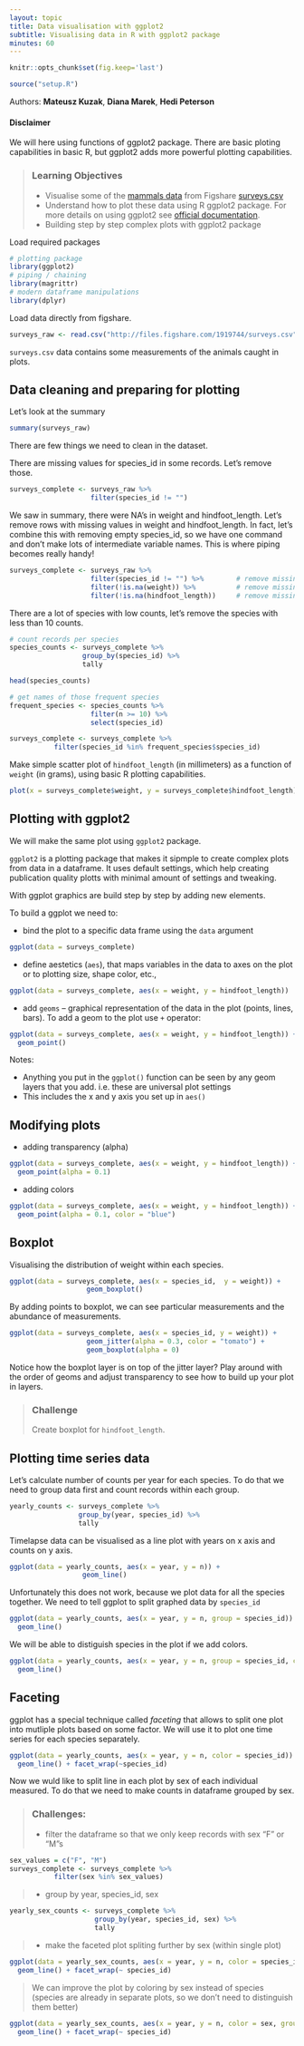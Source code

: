 ```yaml
---
layout: topic
title: Data visualisation with ggplot2
subtitle: Visualising data in R with ggplot2 package
minutes: 60
---
```


<!---
show hide magic

<style> div.hidecode + pre {display: none} div.hidecode {color: #337ab7}</style><script> doclick=function(e){ e.nextSibling.nextSibling.style.display = e.nextSibling.nextSibling.style.display === "block" ? "none" : "block"; }</script>
-->

```r
knitr::opts_chunk$set(fig.keep='last')
```

```r
source("setup.R")
```

Authors: **Mateusz Kuzak**, **Diana Marek**, **Hedi Peterson**



#### Disclaimer

We will here using functions of ggplot2 package. There are basic ploting
capabilities in basic R, but ggplot2 adds more powerful plotting capabilities.

> ### Learning Objectives
>
> -	Visualise some of the
>[mammals data](http://figshare.com/articles/Portal_Project_Teaching_Database/1314459)
>from Figshare [surveys.csv](http://files.figshare.com/1919744/surveys.csv)
> -	Understand how to plot these data using R ggplot2 package. For more details
>on using ggplot2 see
>[official documentation](http://docs.ggplot2.org/current/).
> -	Building step by step complex plots with ggplot2 package

Load required packages

```r
# plotting package
library(ggplot2)
# piping / chaining
library(magrittr)
# modern dataframe manipulations
library(dplyr)
```

Load data directly from figshare.

```r
surveys_raw <- read.csv("http://files.figshare.com/1919744/surveys.csv")
```

`surveys.csv` data contains some measurements of the animals caught in plots.

## Data cleaning and preparing for plotting

Let's look at the summary

```r
summary(surveys_raw)
```

There are few things we need to clean in the dataset.

There are missing values for species_id in some records. Let's remove those.

```r
surveys_complete <- surveys_raw %>%
                    filter(species_id != "")
```

We saw in summary, there were NA's in weight and hindfoot_length. Let's remove
rows with missing values in weight and hindfoot_length.
In fact, let's combine this with removing empty species_id,
so we have one command and don't make lots of intermediate variable names.
This is where piping becomes really handy!

```r
surveys_complete <- surveys_raw %>%
                    filter(species_id != "") %>%        # remove missing species_id
                    filter(!is.na(weight)) %>%          # remove missing weight
                    filter(!is.na(hindfoot_length))     # remove missing hindfoot_length
```

There are a lot of species with low counts, let's remove the species with less than 10 counts.

```r
# count records per species
species_counts <- surveys_complete %>%
                  group_by(species_id) %>%
                  tally

head(species_counts)

# get names of those frequent species
frequent_species <- species_counts %>%
                    filter(n >= 10) %>%
                    select(species_id)

surveys_complete <- surveys_complete %>%
           filter(species_id %in% frequent_species$species_id)
```

Make simple scatter plot of `hindfoot_length` (in millimeters) as a function of
`weight` (in grams), using basic R plotting capabilities.

```r
plot(x = surveys_complete$weight, y = surveys_complete$hindfoot_length)
```

## Plotting with ggplot2

We will make the same plot using `ggplot2` package.

`ggplot2` is a plotting package that makes it sipmple to create complex plots
from data in a dataframe. It uses default settings, which help creating
publication quality plotts with minimal amount of settings and tweaking.

With ggplot graphics are build step by step by adding new elements.

To build a ggplot we need to:

- bind the plot to a specific data frame using the `data` argument

```r
ggplot(data = surveys_complete)
```

- define aestetics (`aes`), that maps variables in the data to axes on the plot
     or to plotting size, shape color, etc.,

```r
ggplot(data = surveys_complete, aes(x = weight, y = hindfoot_length))
```

- add `geoms` -- graphical representation of the data in the plot (points,
     lines, bars). To add a geom to the plot use `+` operator:

```r
ggplot(data = surveys_complete, aes(x = weight, y = hindfoot_length)) +
  geom_point()
```

Notes:

- Anything you put in the `ggplot()` function can be seen by any geom layers that you add.
i.e. these are universal plot settings
- This includes the x and y axis you set up in `aes()`

## Modifying plots

- adding transparency (alpha)

```r
ggplot(data = surveys_complete, aes(x = weight, y = hindfoot_length)) +
  geom_point(alpha = 0.1)
```

- adding colors

```r
ggplot(data = surveys_complete, aes(x = weight, y = hindfoot_length)) +
  geom_point(alpha = 0.1, color = "blue")
```

## Boxplot

Visualising the distribution of weight within each species.

```r
ggplot(data = surveys_complete, aes(x = species_id,  y = weight)) +
                   geom_boxplot()
```

By adding points to boxplot, we can see particular measurements and the
abundance of measurements.

```r
ggplot(data = surveys_complete, aes(x = species_id, y = weight)) +
                   geom_jitter(alpha = 0.3, color = "tomato") +
                   geom_boxplot(alpha = 0)
```

Notice how the boxplot layer is on top of the jitter layer?
Play around with the order of geoms and adjust transparency to see how to build up your plot in layers.

> ### Challenge
>
> Create boxplot for `hindfoot_length`.

## Plotting time series data

Let's calculate number of counts per year for each species. To do that we need
to group data first and count records within each group.

```r
yearly_counts <- surveys_complete %>%
                 group_by(year, species_id) %>%
                 tally
```

Timelapse data can be visualised as a line plot with years on x axis and counts
on y axis.

```r
ggplot(data = yearly_counts, aes(x = year, y = n)) +
                  geom_line()
```

Unfortunately this does not work, because we plot data for all the species
together. We need to tell ggplot to split graphed data by `species_id`

```r
ggplot(data = yearly_counts, aes(x = year, y = n, group = species_id)) +
  geom_line()
```

We will be able to distiguish species in the plot if we add colors.

```r
ggplot(data = yearly_counts, aes(x = year, y = n, group = species_id, color = species_id)) +
  geom_line()
```

## Faceting

ggplot has a special technique called *faceting* that allows to split one plot
into mutliple plots based on some factor. We will use it to plot one time series
for each species separately.

```r
ggplot(data = yearly_counts, aes(x = year, y = n, color = species_id)) +
  geom_line() + facet_wrap(~species_id)
```

Now we wuld like to split line in each plot by sex of each individual
measured. To do that we need to make counts in dataframe grouped by sex.

> ### Challenges:
>
> - filter the dataframe so that we only keep records with sex "F" or "M"s
>

```r
sex_values = c("F", "M")
surveys_complete <- surveys_complete %>%
           filter(sex %in% sex_values)
```

> - group by year, species_id, sex

```r
yearly_sex_counts <- surveys_complete %>%
                     group_by(year, species_id, sex) %>%
                     tally
```

> - make the faceted plot spliting further by sex (within single plot)

```r
ggplot(data = yearly_sex_counts, aes(x = year, y = n, color = species_id, group = sex)) +
  geom_line() + facet_wrap(~ species_id)
```

> We can improve the plot by coloring by sex instead of species (species are
> already in separate plots, so we don't need to distinguish them better)

```r
ggplot(data = yearly_sex_counts, aes(x = year, y = n, color = sex, group = sex)) +
  geom_line() + facet_wrap(~ species_id)
```
